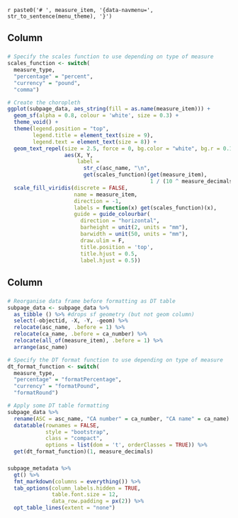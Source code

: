 `r paste0('# ', measure_item, '{data-navmenu=', str_to_sentence(menu_theme), '}')`

Column {data-width=600}
-----------------------------------------------------------------------

### 
```r
# Specify the scales function to use depending on type of measure
scales_function <- switch(
  measure_type,
  "percentage" = "percent",
  "currency" = "pound",
  "comma")

# Create the choropleth
ggplot(subpage_data, aes_string(fill = as.name(measure_item))) +
  geom_sf(alpha = 0.8, colour = 'white', size = 0.3) +
  theme_void() +
  theme(legend.position = "top",
        legend.title = element_text(size = 9),
        legend.text = element_text(size = 8)) +
  geom_text_repel(size = 2.5, force = 0, bg.color = "white", bg.r = 0.15,
                  aes(X, Y, 
                      label = 
                        str_c(asc_name, "\n",
                        get(scales_function)(get(measure_item), 
                                             1 / (10 ^ measure_decimals))))) +
  scale_fill_viridis(discrete = FALSE,
                     name = measure_item,
                     direction = -1,
                     labels = function(x) get(scales_function)(x),
                     guide = guide_colourbar(
                       direction = "horizontal",
                       barheight = unit(2, units = "mm"),
                       barwidth = unit(50, units = "mm"),
                       draw.ulim = F,
                       title.position = 'top',
                       title.hjust = 0.5,
                       label.hjust = 0.5))
```

Column {data-width=400}
-----------------------------------------------------------------------

### {data-height=550}

```r
# Reorganise data frame before formatting as DT table
subpage_data <- subpage_data %>%
  as_tibble () %>% #drops sf geometry (but not geom column)
  select(-objectid, -X, -Y, -geom) %>%
  relocate(asc_name, .before = 1) %>%
  relocate(ca_name, .before = ca_number) %>%
  relocate(all_of(measure_item), .before = 1) %>% 
  arrange(asc_name)

# Specify the DT format function to use depending on type of measure
dt_format_function <- switch(
  measure_type,
  "percentage" = "formatPercentage",
  "currency" = "formatPound",
  "formatRound")

# Apply some DT table formatting
subpage_data %>%
  rename(ASC = asc_name, "CA number" = ca_number, "CA name" = ca_name) %>%
  datatable(rownames = FALSE,
            style = "bootstrap",
            class = "compact",
            options = list(dom = 't', orderClasses = TRUE)) %>% 
  get(dt_format_function)(1, measure_decimals)
```

### {data-height=450}

```r
subpage_metadata %>% 
  gt() %>% 
  fmt_markdown(columns = everything()) %>% 
  tab_options(column_labels.hidden = TRUE,
              table.font.size = 12,
              data_row.padding = px(2)) %>% 
  opt_table_lines(extent = "none")
```
